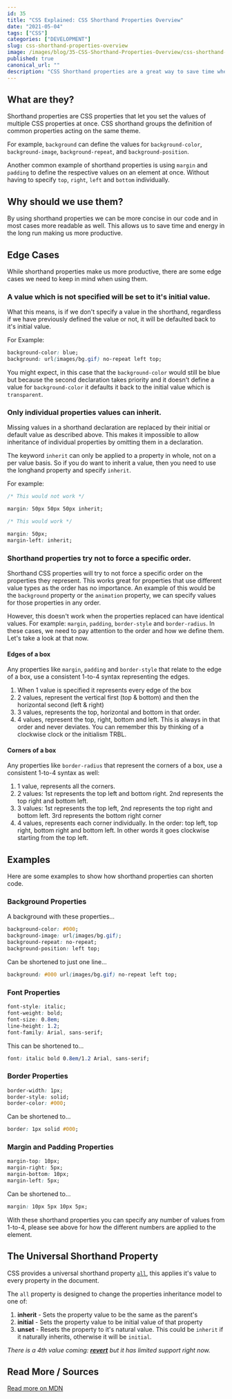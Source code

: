 ```yaml
---
id: 35
title: "CSS Explained: CSS Shorthand Properties Overview"
date: "2021-05-04"
tags: ["CSS"]
categories: ["DEVELOPMENT"]
slug: css-shorthand-properties-overview
image: /images/blog/35-CSS-Shorthand-Properties-Overview/css-shorthand-properties-overview.png
published: true
canonical_url: ""
description: "CSS Shorthand properties are a great way to save time when writing CSS, here's more..."
---
```


## What are they?

Shorthand properties are CSS properties that let you set the values of multiple CSS properties at once. CSS shorthand groups the definition of common properties acting on the same theme.

For example, `background` can define the values for `background-color`, `background-image`, `background-repeat`, and `background-position`.

Another common example of shorthand properties is using `margin` and `padding` to define the respective values on an element at once. Without having to specify `top`, `right`, `left` and `bottom` individually.

## Why should we use them?

By using shorthand properties we can be more concise in our code and in most cases more readable as well. This allows us to save time and energy in the long run making us more productive.

## Edge Cases

While shorthand properties make us more productive, there are some edge cases we need to keep in mind when using them.

### A value which is not specified will be set to it's initial value.

What this means, is if we don't specify a value in the shorthand, regardless if we have previously defined the value or not, it will be defaulted back to it's initial value.

For Example:

```css
background-color: blue;
background: url(images/bg.gif) no-repeat left top;
```

You might expect, in this case that the `background-color` would still be blue but because the second declaration takes priority and it doesn't define a value for `background-color` it defaults it back to the initial value which is `transparent`.

### Only individual properties values can inherit.

Missing values in a shorthand declaration are replaced by their initial or default value as described above. This makes it impossible to allow inheritance of individual properties by omitting them in a declaration.

The keyword `inherit` can only be applied to a property in whole, not on a per value basis. So if you do want to inherit a value, then you need to use the longhand property and specify `inherit`.

For example:

```css
/* This would not work */

margin: 50px 50px 50px inherit;

/* This would work */

margin: 50px;
margin-left: inherit;
```

### Shorthand properties try not to force a specific order.

Shorthand CSS properties will try to not force a specific order on the properties they represent. This works great for properties that use different value types as the order has no importance. An example of this would be the `background` property or the `animation` property, we can specify values for those properties in any order.

However, this doesn't work when the properties replaced can have identical values. For example: `margin`, `padding`, `border-style` and `border-radius`. In these cases, we need to pay attention to the order and how we define them. Let's take a look at that now.

#### Edges of a box

Any properties like `margin`, `padding` and `border-style` that relate to the edge of a box, use a consistent 1-to-4 syntax representing the edges.

1. When 1 value is specified it represents every edge of the box
2. 2 values, represent the vertical first (top & bottom) and then the horizontal second (left & right)
3. 3 values, represents the top, horizontal and bottom in that order.
4. 4 values, represent the top, right, bottom and left. This is always in that order and never deviates. You can remember this by thinking of a clockwise clock or the initialism TRBL.

#### Corners of a box

Any properties like `border-radius` that represent the corners of a box, use a consistent 1-to-4 syntax as well:

1. 1 value, represents all the corners.
2. 2 values: 1st represents the top left and bottom right. 2nd represents the top right and bottom left.
3. 3 values: 1st represents the top left, 2nd represents the top right and bottom left. 3rd represents the bottom right corner
4. 4 values, represents each corner individually. In the order: top left, top right, bottom right and bottom left. In other words it goes clockwise starting from the top left.

## Examples

Here are some examples to show how shorthand properties can shorten code.

### Background Properties

A background with these properties...

```css
background-color: #000;
background-image: url(images/bg.gif);
background-repeat: no-repeat;
background-position: left top;
```

Can be shortened to just one line...

```css
background: #000 url(images/bg.gif) no-repeat left top;
```

### Font Properties

```css
font-style: italic;
font-weight: bold;
font-size: 0.8em;
line-height: 1.2;
font-family: Arial, sans-serif;
```

This can be shortened to...

```css
font: italic bold 0.8em/1.2 Arial, sans-serif;
```

### Border Properties

```css
border-width: 1px;
border-style: solid;
border-color: #000;
```

Can be shortened to...

```css
border: 1px solid #000;
```

### Margin and Padding Properties

```css
margin-top: 10px;
margin-right: 5px;
margin-bottom: 10px;
margin-left: 5px;
```

Can be shortened to...

```css
margin: 10px 5px 10px 5px;
```

With these shorthand properties you can specify any number of values from 1-to-4, please see above for how the different numbers are applied to the element.

## The Universal Shorthand Property

CSS provides a universal shorthand property [`all`](https://developer.mozilla.org/en-US/docs/Web/CSS/all), this applies it's value to every property in the document.

The `all` property is designed to change the properties inheritance model to one of:

1. **inherit** - Sets the property value to be the same as the parent's
2. **initial** - Sets the property value to be initial value of that property
3. **unset** - Resets the property to it's natural value. This could be `inherit` if it naturally inherits, otherwise it will be `initial`.

_There is a 4th value coming: [**revert**](https://developer.mozilla.org/en-US/docs/Web/CSS/revert) but it has limited support right now._

## Read More / Sources

[Read more on MDN](https://developer.mozilla.org/en-US/docs/Web/CSS/Shorthand_properties)
